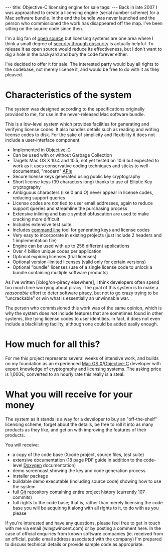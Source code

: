 ---
title: Objective-C licensing engine for sale
tags:
---
Back in late 2007 I was approached to create a licensing engine (serial number scheme) for a Mac software bundle. In the end the bundle was never launched and the person who commissioned the work has disappeared off the map. I've been sitting on the source code since then.

I'm a big fan of [[open source]] but licensing systems are one area where I think a small degree of [[security through obscurity]] is actually helpful. To release it as open source would reduce its effectiveness, but I don't want to dig a hole in the backyard and bury the code forever either.

I've decided to offer it for sale. The interested party would buy all rights to the codebase, not merely license it, and would be free to do with it as they pleased.

= Characteristics of the system =

The system was designed according to the specifications originally provided to me, for use in the never-released Mac software bundle.

This is a low-level system which provides facilities for generating and verifying license codes. It also handles details such as reading and writing license codes to disk. For the sake of simplicity and flexibility it does not include a user-interface component.

* Implemented in [[Objective-C]]
* Can be used with or without Garbage Collection
* Targets Mac OS X 10.4 and 10.5; not yet tested on 10.6 but expected to work as it uses conservative coding techniques and sticks to well-documented, "modern" [[APIs]]
* Secure license keys generated using public key cryptography
* Short license keys (39 characters long) thanks to use of Elliptic Key cryptography
* Ambiguous characters (like 0 and O) never appear in license codes, reducing support queries
* License codes are ''not'' tied to user email addresses, again to reduce support queries and streamline the purchasing process
* Extensive inlining and basic symbol obfuscation are used to make cracking more difficult
* Includes extensive test suite
* Includes [[command line]] tool for generating keys and license codes
* Very easy to incorporate in existing projects (just include 2 headers and 1 implementation file)
* Engine can be used with up to 256 different applications
* Over 4 billion unique codes per application
* Optional expiring licenses (trial licenses)
* Optional version-limited licenses (valid only for certain versions)
* Optional "bundle" licenses (use of a single license code to unlock a bundle containing multiple software products)

As I've written [/blog/on-piracy elsewhere], I think developers often spend too much time worrying about piracy. The goal of this system is to make a ''reasonable'' effort to deter software piracy, but not to go crazy trying to be "uncrackable" or win what is essentially an unwinnable war.

The person who commissioned this work was of the same opinion, which is why the system does ''not'' include features that are sometimes found in other systems, like tying license codes to user identities. In fact, it does not even include a blacklisting facility, although one could be added easily enough.

= How much for all this? =

For me this project represents several weeks of intensive work, and builds on my foundation as an experienced [[Mac OS X]]/[[Objective-C]] developer with expert knowledge of cryptography and licensing systems. The asking price is 1,000€; converted to an hourly rate this really is a steal.

= What you will receive for your money =

The system as it stands is a way for a developer to buy an "off-the-shelf" licensing scheme, forget about the details, be free to roll it into as many products as they like, and get on with improving the features of their products.

You will receive:

* a copy of the code base (Xcode project, source files, test suite)
* extensive documentation (18 page PDF guide in addition to the code-level [[Doxygen]] documentation)
* demo screencast showing the key and code generation process
* installer package
* buildable demo executable (including source code) showing how to use the system
* full [[Git]] repository containing entire project history (currently 107 commits)
* full rights to the code base; that is, rather than merely licensing the code base you will be acquiring it along with all rights to it, to do with as you please

If you're interested and have any questions, please feel free to get in touch with me via email (win@wincent.com) or by posting a comment here. In the case of official enquiries from known software companies (ie. received from an official, public email address associated with the company) I'm prepared to discuss technical details or provide sample code as appropriate.
